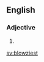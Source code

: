 ==English==

===Adjective===
{{head|en|adjective superlative form}}

# {{en-superlative of|blowzy}}

[[sv:blowziest]]